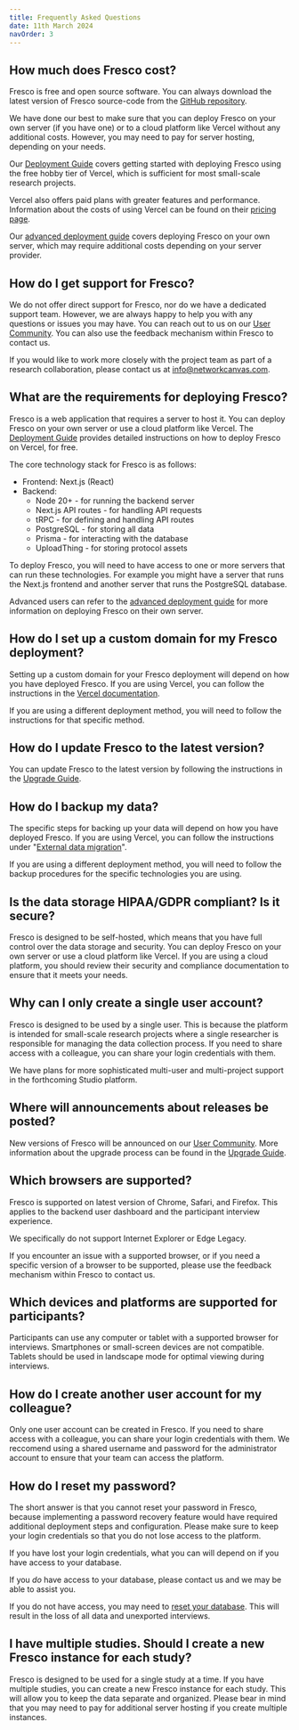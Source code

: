 ```yaml
---
title: Frequently Asked Questions
date: 11th March 2024
navOrder: 3
---
```


## How much does Fresco cost?

Fresco is free and open source software. You can always 
download the latest version of Fresco source-code from the [GitHub repository](https://github.com/complexdatacollective/fresco).

We have done our best to make sure that you can deploy Fresco on your own server (if you have one) or to a cloud platform like Vercel
without any additional costs. However, you may need to pay for server hosting, depending on your needs.

Our [Deployment Guide](./deployment/guide) covers getting started with deploying Fresco
using the free hobby tier of Vercel, which is sufficient for most small-scale research projects. 

Vercel also offers paid plans with greater features and performance. Information about the costs of using Vercel can be found on their [pricing page](https://vercel.com/pricing).

Our [advanced deployment guide](./deployment/advanced) covers deploying Fresco on your own server, which may require additional costs depending on your server provider.

## How do I get support for Fresco?

We do not offer direct support for Fresco, nor do we have a dedicated support team. However, we are always happy to help you with any questions or issues you may have. You can reach out to us on our [User Community](https://community.networkcanvas.com/). You can also use the feedback mechanism within Fresco to contact us.

If you would like to work more closely with the project team as part of a research collaboration, please contact us at [info@networkcanvas.com](mailto:info@networkcanvas.com).

## What are the requirements for deploying Fresco?

Fresco is a web application that requires a server to host it. You can deploy Fresco on your own server or use a cloud platform like Vercel. The [Deployment Guide](./deployment) provides detailed instructions on how to deploy Fresco on Vercel, for free.

The core technology stack for Fresco is as follows:
  - Frontend: Next.js (React)
  - Backend:
    - Node 20+ - for running the backend server
    - Next.js API routes - for handling API requests
    - tRPC - for defining and handling API routes
    - PostgreSQL - for storing all data
    - Prisma - for interacting with the database
    - UploadThing - for storing protocol assets

To deploy Fresco, you will need to have access to one or more servers that can run these technologies. For example you might have a server that runs the Next.js frontend and another server that runs the PostgreSQL database.

Advanced users can refer to the [advanced deployment guide](./deployment/advanced) for more information on deploying Fresco on their own server.

## How do I set up a custom domain for my Fresco deployment?

Setting up a custom domain for your Fresco deployment will depend on how you have deployed Fresco. If you are using Vercel, you can follow the instructions in the [Vercel documentation](https://vercel.com/guides/how-do-i-add-a-custom-domain-to-my-vercel-project).

If you are using a different deployment method, you will need to follow the instructions for that specific method.

## How do I update Fresco to the latest version?

You can update Fresco to the latest version by following the instructions in the [Upgrade Guide](./deployment/upgrading).

## How do I backup my data?

The specific steps for backing up your data will depend on how you have deployed Fresco. If you are using Vercel, you can follow the instructions under "[External data migration](https://vercel.com/docs/storage/vercel-postgres/faq#external-data-migration)".

If you are using a different deployment method, you will need to follow the backup procedures for the specific technologies you are using.

## Is the data storage HIPAA/GDPR compliant? Is it secure?

Fresco is designed to be self-hosted, which means that you have full control over the data storage and security. You can deploy Fresco on your own server or use a cloud platform like Vercel. If you are using a cloud platform, you should review their security and compliance documentation to ensure that it meets your needs.

## Why can I only create a single user account?

Fresco is designed to be used by a single user. This is because the platform is intended for small-scale research projects where a single researcher is responsible for managing the data collection process. If you need to share access with a colleague, you can share your login credentials with them.

We have plans for more sophisticated multi-user and multi-project support in the forthcoming Studio platform. 

## Where will announcements about releases be posted?

New versions of Fresco will be announced on our <a href="https://community.networkcanvas.com/" target="_blank">User Community</a>. More information about the upgrade process can be found in the [Upgrade Guide](./deployment/upgrading).

## Which browsers are supported?

Fresco is supported on latest version of Chrome, Safari, and Firefox. This applies to the backend user dashboard and the participant interview experience.

We specifically do not support Internet Explorer or Edge Legacy.

If you encounter an issue with a supported browser, or if you need a specific version of a browser to be supported, please use the feedback mechanism within Fresco to contact us.

## Which devices and platforms are supported for participants?

Participants can use any computer or tablet with a supported browser for interviews. Smartphones or small-screen devices are not compatible. Tablets should be used in landscape mode for optimal viewing during interviews.

## How do I create another user account for my colleague?

Only one user account can be created in Fresco. If you need to share access with a colleague, you can share your login credentials with them. We reccomend using a shared username and password for the administrator account to ensure that your team can access the platform.

## How do I reset my password?

The short answer is that you cannot reset your password in Fresco, because implementing a password recovery feature would have required additional deployment steps and configuration. Please make sure to keep your login credentials so that you do not lose access to the platform.

If you have lost your login credentials, what you can will depend on if you have access to your database.

If you _do_ have access to your database, please contact us and we may be able to assist you.

If you do not have access, you may need to [reset your database](/en/fresco/deployment/troubleshooting#instance-expired---reset-your-database). This will result in the loss of all data and unexported interviews.

## I have multiple studies. Should I create a new Fresco instance for each study?

Fresco is designed to be used for a single study at a time. If you have multiple studies, you can create a new Fresco instance for each study. This will allow you to keep the data separate and organized. Please bear in mind that you may need to pay for additional server hosting if you create multiple instances.


